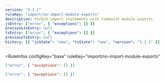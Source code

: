 ```yaml
---
version: "3.1.1"
ruleKey: "import/no-import-module-exports"
description: Forbid import statements with CommonJS module.exports
jsEntry: ["error", { "exceptions": [] }]
previousJsEntry: null
tsEntry: ["error", { "exceptions": [] }]
previousTsEntry: null
history: [{ "jsState": "new", "tsState": "new", "version": "3.1.1" }]
---
```


<RuleInfos 
  configKey="base" 
  ruleKey="import/no-import-module-exports" 
>

```json
["error", { "exceptions": [] }]
```

```json
["error", { "exceptions": [] }]
```

</RuleInfos>
